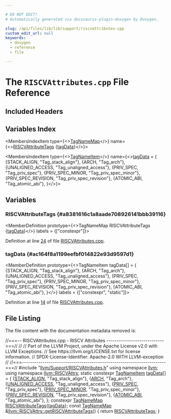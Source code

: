 ```yaml
---

# DO NOT EDIT!
# Automatically generated via docusaurus-plugin-doxygen by Doxygen.

slug: /api/files/lib/lib/support/riscvattributes-cpp
custom_edit_url: null
keywords:
  - doxygen
  - reference
  - file

---
```





# The `RISCVAttributes.cpp` File Reference

<DoxygenPage pluginConfig={pluginConfig}>



## Included Headers

<IncludesList>
<IncludesListItem
  filePath="llvm/Support/RISCVAttributes.h"
  permalink="/docs/api/files/include/include/llvm/include/llvm/support/riscvattributes-h"
  isLocal="true" />
</IncludesList>

## Variables Index

<MembersIndex>

<MembersIndexItem
  type={<><a href="/docs/api/namespaces/llvm/#a8ba0ebd86185aea94f29ed853c4dd97f">TagNameMap</a></>}
  name={<><a href="#a8381616c1a8aade708926141bbb39116">RISCVAttributeTags</a> &#123;<a href="/docs/api/files/lib/lib/support/armbuildattributes-cpp/#af47f6a0dfb24fbf1350fc0648b8aa2af">tagData</a>&#125;</>}>
</MembersIndexItem>

<MembersIndexItem
  type={<><a href="/docs/api/structs/llvm/tagnameitem">TagNameItem</a></>}
  name={<><a href="#ac164f8a1199eefbf014822e93d9597d1">tagData</a> = &#123;
    &#123;STACK&#95;ALIGN, &quot;Tag&#95;stack&#95;align&quot;&#125;,
    &#123;ARCH, &quot;Tag&#95;arch&quot;&#125;,
    &#123;UNALIGNED&#95;ACCESS, &quot;Tag&#95;unaligned&#95;access&quot;&#125;,
    &#123;PRIV&#95;SPEC, &quot;Tag&#95;priv&#95;spec&quot;&#125;,
    &#123;PRIV&#95;SPEC&#95;MINOR, &quot;Tag&#95;priv&#95;spec&#95;minor&quot;&#125;,
    &#123;PRIV&#95;SPEC&#95;REVISION, &quot;Tag&#95;priv&#95;spec&#95;revision&quot;&#125;,
    &#123;ATOMIC&#95;ABI, &quot;Tag&#95;atomic&#95;abi&quot;&#125;,
&#125;</>}>
</MembersIndexItem>

</MembersIndex>


<SectionDefinition>

## Variables

### RISCVAttributeTags {#a8381616c1a8aade708926141bbb39116}

<MemberDefinition
  prototype={<>TagNameMap RISCVAttributeTags &#123;<a href="/docs/api/files/lib/lib/support/armbuildattributes-cpp/#af47f6a0dfb24fbf1350fc0648b8aa2af">tagData</a>&#125;</>}
  labels = {["constexpr"]}>

Definition at line <a href="#l00024">24</a> of file <a href="/docs/api/files/lib/lib/support/riscvattributes-cpp">RISCVAttributes.cpp</a>.
</MemberDefinition>

### tagData {#ac164f8a1199eefbf014822e93d9597d1}

<MemberDefinition
  prototype={<>TagNameItem tagData&#91;&#93; = &#123;
    &#123;STACK&#95;ALIGN, &quot;Tag&#95;stack&#95;align&quot;&#125;,
    &#123;ARCH, &quot;Tag&#95;arch&quot;&#125;,
    &#123;UNALIGNED&#95;ACCESS, &quot;Tag&#95;unaligned&#95;access&quot;&#125;,
    &#123;PRIV&#95;SPEC, &quot;Tag&#95;priv&#95;spec&quot;&#125;,
    &#123;PRIV&#95;SPEC&#95;MINOR, &quot;Tag&#95;priv&#95;spec&#95;minor&quot;&#125;,
    &#123;PRIV&#95;SPEC&#95;REVISION, &quot;Tag&#95;priv&#95;spec&#95;revision&quot;&#125;,
    &#123;ATOMIC&#95;ABI, &quot;Tag&#95;atomic&#95;abi&quot;&#125;,
&#125;</>}
  labels = {["constexpr", "static"]}>

Definition at line <a href="#l00014">14</a> of file <a href="/docs/api/files/lib/lib/support/riscvattributes-cpp">RISCVAttributes.cpp</a>.
</MemberDefinition>

</SectionDefinition>

## File Listing

The file content with the documentation metadata removed is:

<ProgramListing>

<Link id="l00001" /><CodeLine lineNumber="1"><Highlight kind="comment">//===-- RISCVAttributes.cpp - RISCV Attributes ----------------------------===//</Highlight><Highlight kind="normal"></Highlight></CodeLine>
<Link id="l00002" /><CodeLine lineNumber="2"><Highlight kind="normal"></Highlight><Highlight kind="comment">//</Highlight><Highlight kind="normal"></Highlight></CodeLine>
<Link id="l00003" /><CodeLine lineNumber="3"><Highlight kind="normal"></Highlight><Highlight kind="comment">// Part of the LLVM Project, under the Apache License v2.0 with LLVM Exceptions.</Highlight><Highlight kind="normal"></Highlight></CodeLine>
<Link id="l00004" /><CodeLine lineNumber="4"><Highlight kind="normal"></Highlight><Highlight kind="comment">// See https://llvm.org/LICENSE.txt for license information.</Highlight><Highlight kind="normal"></Highlight></CodeLine>
<Link id="l00005" /><CodeLine lineNumber="5"><Highlight kind="normal"></Highlight><Highlight kind="comment">// SPDX-License-Identifier: Apache-2.0 WITH LLVM-exception</Highlight><Highlight kind="normal"></Highlight></CodeLine>
<Link id="l00006" /><CodeLine lineNumber="6"><Highlight kind="normal"></Highlight><Highlight kind="comment">//</Highlight><Highlight kind="normal"></Highlight></CodeLine>
<Link id="l00007" /><CodeLine lineNumber="7"><Highlight kind="normal"></Highlight><Highlight kind="comment">//===----------------------------------------------------------------------===//</Highlight><Highlight kind="normal"></Highlight></CodeLine>
<Link id="l00008" /><CodeLine lineNumber="8"><Highlight kind="normal"></Highlight></CodeLine>
<Link id="l00009" /><CodeLine lineNumber="9"><Highlight kind="normal"></Highlight><Highlight kind="preprocessor">#include &quot;<a href="/docs/api/files/include/include/llvm/include/llvm/support/riscvattributes-h">llvm/Support/RISCVAttributes.h</a>&quot;</Highlight><Highlight kind="normal"></Highlight></CodeLine>
<Link id="l00010" /><CodeLine lineNumber="10"><Highlight kind="normal"></Highlight></CodeLine>
<Link id="l00011" /><CodeLine lineNumber="11"><Highlight kind="normal"></Highlight><Highlight kind="keyword">using namespace </Highlight><Highlight kind="normal"><a href="/docs/api/namespaces/llvm">llvm</a>;</Highlight></CodeLine>
<Link id="l00012" /><CodeLine lineNumber="12"><Highlight kind="normal"></Highlight><Highlight kind="keyword">using namespace </Highlight><Highlight kind="normal"><a href="/docs/api/namespaces/llvm/riscvattrs">llvm::RISCVAttrs</a>;</Highlight></CodeLine>
<Link id="l00013" /><CodeLine lineNumber="13"><Highlight kind="normal"></Highlight></CodeLine>
<Link id="l00014" /><CodeLine lineNumber="14" lineLink="#ac164f8a1199eefbf014822e93d9597d1"><Highlight kind="normal"></Highlight><Highlight kind="keyword">static</Highlight><Highlight kind="normal"> </Highlight><Highlight kind="keyword">constexpr</Highlight><Highlight kind="normal"> <a href="/docs/api/structs/llvm/tagnameitem">TagNameItem</a> <a href="/docs/api/files/lib/lib/support/armbuildattributes-cpp/#af47f6a0dfb24fbf1350fc0648b8aa2af">tagData</a>&#91;&#93; = &#123;</Highlight></CodeLine>
<Link id="l00015" /><CodeLine lineNumber="15"><Highlight kind="normal">    &#123;<a href="/docs/api/namespaces/llvm/riscvattrs/#ac0e6d65dbd5acd98356e49a2ea9c4e72a35adc9b32c5d6aafb557089b94f65405">STACK&#95;ALIGN</a>, </Highlight><Highlight kind="stringliteral">&quot;Tag&#95;stack&#95;align&quot;</Highlight><Highlight kind="normal">&#125;,</Highlight></CodeLine>
<Link id="l00016" /><CodeLine lineNumber="16"><Highlight kind="normal">    &#123;<a href="/docs/api/namespaces/llvm/riscvattrs/#ac0e6d65dbd5acd98356e49a2ea9c4e72a0100b4efc71f09c9d6a16d6f32ff9daa">ARCH</a>, </Highlight><Highlight kind="stringliteral">&quot;Tag&#95;arch&quot;</Highlight><Highlight kind="normal">&#125;,</Highlight></CodeLine>
<Link id="l00017" /><CodeLine lineNumber="17"><Highlight kind="normal">    &#123;<a href="/docs/api/namespaces/llvm/riscvattrs/#ac0e6d65dbd5acd98356e49a2ea9c4e72ace72d01296c55f4885fbdefb87892871">UNALIGNED&#95;ACCESS</a>, </Highlight><Highlight kind="stringliteral">&quot;Tag&#95;unaligned&#95;access&quot;</Highlight><Highlight kind="normal">&#125;,</Highlight></CodeLine>
<Link id="l00018" /><CodeLine lineNumber="18"><Highlight kind="normal">    &#123;<a href="/docs/api/namespaces/llvm/riscvattrs/#ac0e6d65dbd5acd98356e49a2ea9c4e72a8f3410f163016d35c79393fb044ed47b">PRIV&#95;SPEC</a>, </Highlight><Highlight kind="stringliteral">&quot;Tag&#95;priv&#95;spec&quot;</Highlight><Highlight kind="normal">&#125;,</Highlight></CodeLine>
<Link id="l00019" /><CodeLine lineNumber="19"><Highlight kind="normal">    &#123;<a href="/docs/api/namespaces/llvm/riscvattrs/#ac0e6d65dbd5acd98356e49a2ea9c4e72a042be5b3857670a0e3e0dace53a79601">PRIV&#95;SPEC&#95;MINOR</a>, </Highlight><Highlight kind="stringliteral">&quot;Tag&#95;priv&#95;spec&#95;minor&quot;</Highlight><Highlight kind="normal">&#125;,</Highlight></CodeLine>
<Link id="l00020" /><CodeLine lineNumber="20"><Highlight kind="normal">    &#123;<a href="/docs/api/namespaces/llvm/riscvattrs/#ac0e6d65dbd5acd98356e49a2ea9c4e72af86ac73473544636443d9eb261b81911">PRIV&#95;SPEC&#95;REVISION</a>, </Highlight><Highlight kind="stringliteral">&quot;Tag&#95;priv&#95;spec&#95;revision&quot;</Highlight><Highlight kind="normal">&#125;,</Highlight></CodeLine>
<Link id="l00021" /><CodeLine lineNumber="21"><Highlight kind="normal">    &#123;<a href="/docs/api/namespaces/llvm/riscvattrs/#ac0e6d65dbd5acd98356e49a2ea9c4e72a4794d2bd27775559be203df4503d3880">ATOMIC&#95;ABI</a>, </Highlight><Highlight kind="stringliteral">&quot;Tag&#95;atomic&#95;abi&quot;</Highlight><Highlight kind="normal">&#125;,</Highlight></CodeLine>
<Link id="l00022" /><CodeLine lineNumber="22"><Highlight kind="normal">&#125;;</Highlight></CodeLine>
<Link id="l00023" /><CodeLine lineNumber="23"><Highlight kind="normal"></Highlight></CodeLine>
<Link id="l00024" /><CodeLine lineNumber="24" lineLink="#a8381616c1a8aade708926141bbb39116"><Highlight kind="normal"></Highlight><Highlight kind="keyword">constexpr</Highlight><Highlight kind="normal"> <a href="/docs/api/namespaces/llvm/#a8ba0ebd86185aea94f29ed853c4dd97f">TagNameMap</a> <a href="#a8381616c1a8aade708926141bbb39116">RISCVAttributeTags</a>&#123;<a href="/docs/api/files/lib/lib/support/armbuildattributes-cpp/#af47f6a0dfb24fbf1350fc0648b8aa2af">tagData</a>&#125;;</Highlight></CodeLine>
<Link id="l00025" /><CodeLine lineNumber="25" lineLink="/docs/api/namespaces/llvm/riscvattrs/#ade418e22f04bef132f10c2f977406785"><Highlight kind="normal"></Highlight><Highlight kind="keyword">const</Highlight><Highlight kind="normal"> <a href="/docs/api/namespaces/llvm/#a8ba0ebd86185aea94f29ed853c4dd97f">TagNameMap</a> &amp;<a href="/docs/api/namespaces/llvm/riscvattrs/#ade418e22f04bef132f10c2f977406785">llvm::RISCVAttrs::getRISCVAttributeTags</a>() &#123;</Highlight></CodeLine>
<Link id="l00026" /><CodeLine lineNumber="26"><Highlight kind="normal">  </Highlight><Highlight kind="keywordflow">return</Highlight><Highlight kind="normal"> <a href="#a8381616c1a8aade708926141bbb39116">RISCVAttributeTags</a>;</Highlight></CodeLine>
<Link id="l00027" /><CodeLine lineNumber="27"><Highlight kind="normal">&#125;</Highlight></CodeLine>

</ProgramListing>


</DoxygenPage>
